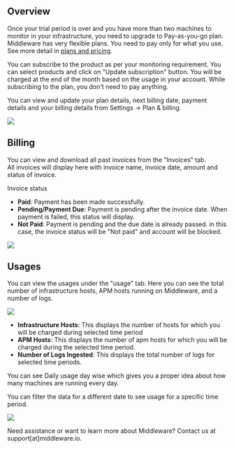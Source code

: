 Overview
---------
Once your trial period is over and you have more than two machines to monitor in your infrastructure, you need to upgrade to Pay-as-you-go plan. Middleware has very flexible plans. You need to pay only for what you use. See more detail in [plans and pricing](https://middleware.io/pricing/).

You can subscribe to the product as per your monitoring requirement. You can select products and click on "Update subscription" button. You will be charged at the end of the month based on the usage in your account. While subscribing to the plan, you don't need to pay anything.

You can view and update your plan details, next billing date, payment details and your billing details from Settings -> Plan & billing.

![](/images/settings/b1.png)

Billing
-------
You can view and download all past invoices from the "Invoices" tab.\
All invoices will display here with invoice name, invoice date, amount and status of invoice.

Invoice status
-   **Paid**: Payment has been made successfully.
-   **Pending/Payment Due**: Payment is pending after the invoice date. When payment is failed, this status will display. 
-   **Not Paid**: Payment is pending and the due date is already passed. in this case, the invoice status will be "Not paid" and account will be blocked. 

![](/images/settings/b2.png)

Usages
------
You can view the usages under the "usage" tab. Here you can see the total number of infrastructure hosts, APM hosts running on Middleware, and a number of logs.

![](/images/settings/b3.png)

-   **Infrastructure Hosts**: This displays the number of hosts for which you will be charged during selected time period
-   **APM Hosts**: This displays the number of apm hosts for which you will be charged during the selected time period.
-   **Number of Logs Ingested**: This displays the total number of logs for selected time periods.

You can see Daily usage day wise which gives you a proper idea about how many machines are running every day.

You can filter the data for a different date to see usage for a specific time period.

![](/images/settings/b4.png)

<Note> Need assistance or want to learn more about Middleware? Contact us at support[at]middleware.io. </Note>